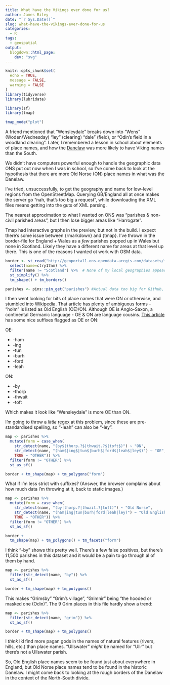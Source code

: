 ```yaml
---
title: What have the Vikings ever done for us?
author: James Riley
date: "`r Sys.Date()`"
slug: what-have-the-vikings-ever-done-for-us
categories:
  - R
tags:
  - geospatial
output:
  blogdown::html_page:
    dev: "svg"
---
```

 
```r
knitr::opts_chunk$set(
  echo = TRUE,
  message = FALSE,
  warning = FALSE
)
library(tidyverse)
library(lubridate)

library(sf)
library(tmap)

tmap_mode("plot")

```

A friend mentioned that "Wensleydale" breaks down into "Wens" (Woden/Wednesday) "ley" (clearing) "dale" (field), or "Odin's field in a woodland clearing". Later, I remembered a lesson in school about elements of place names, and how the [Danelaw](https://en.wikipedia.org/wiki/Danelaw) was more likely to have Viking names than the South. 

We didn't have computers powerful enough to handle the geographic data ONS put out now when I was in school, so I've come back to look at the hypothesis that there are more Old Norse (ON) place names in what was the Danelaw. 

I've tried, unsuccessfully, to get the geography and name for low-level regions from the OpenStreetMap. Querying GB/England all at once makes the server go "nah, that's too big a request", while downloading the XML files means getting into the guts of XML parsing. 

The nearest approximation to what I wanted on ONS was "parishes & non-civil parished areas", but I then lose bigger areas like "Harrogate". 

Tmap had interactive graphs in the preview, but not in the build. I expect there's some issue between {rmarkdown} and {tmap}. I've thrown in the border-file for England + Wales as a _few_ parishes popped up in Wales but none in Scotland. Likely they have a different name for areas at that level up there. This is one of the reasons I wanted ot work with OSM data. 

```r
border <- st_read("http://geoportal1-ons.opendata.arcgis.com/datasets/f2c2211ff185418484566b2b7a5e1300_0.geojson?outSR={%22latestWkid%22:27700,%22wkid%22:27700}") %>% 
  select(name=ctry17nm) %>% 
  filter(name != "Scotland") %>%  # None of my local geographies appear in Scotland.
  st_simplify() %>% 
  tm_shape() + tm_borders()

parishes <- pins::pin_get("parishes") #Actual data too big for Github, too big to link like previous line.


```


I then went looking for bits of place names that were ON or otherwise, and stumbled into [Wikipedia](https://en.wikipedia.org/wiki/List_of_generic_forms_in_place_names_in_Ireland_and_the_United_Kingdom). That article has plenty of ambiguous forms - "holm" is listed as Old English (OE)/ON. Although OE is Anglo-Saxon, a continental Germanic language - OE & ON are language cousins. [This article](https://en.wikipedia.org/wiki/Toponymy_of_England) has some nice suffixes flagged as OE or ON:

OE:

- -ham
- -ing
- -tun
- -burh
- -ford
- -leah

ON: 

- -by
- -thorp
- -thwait
- -toft

Which makes it look like "Wensleydale" is more OE than ON. 

I'm going to throw a _little_ [regex](https://en.wikipedia.org/wiki/Regular_expression) at this problem, since these are pre-standardised spelling, so "-leah" can also be "-ley". 


```r
map <- parishes %>%
  mutate(form = case_when(
    str_detect(name, "(by$|thorp.?$|thwait.?$|toft$)") ~ "ON",
    str_detect(name, "(ham$|ing$|tun$|burh$|ford$|leah$|ley$)") ~ "OE",
    TRUE ~ "OTHER")) %>%
  filter(form != "OTHER") %>% 
  st_as_sf()

border + tm_shape(map) + tm_polygons("form")
```

What if I'm less strict with suffixes? (Answer, the browser complains about how much data I'm throwing at it, back to static images.)

```r

map <- parishes %>%
  mutate(form = case_when(
    str_detect(name, "(by|thorp.?|thwait.?|toft)") ~ "Old Norse",
    str_detect(name, "(ham|ing|tun|burh|ford|leah|ley)") ~ "Old English",
    TRUE ~ "OTHER")) %>%
  filter(form != "OTHER") %>%
  st_as_sf()

border + 
  tm_shape(map) + tm_polygons() + tm_facets("form")

```

I think "-by" shows this pretty well. There's a few false positives, but there's 11,500 parishes in this dataset and it would be a pain to go through al of them by hand.

```r
map <- parishes %>%
  filter(str_detect(name, "by")) %>%
  st_as_sf()

border + tm_shape(map) + tm_polygons()

```

This makes "Grimsby" "Grim's village", "Grimnir" being "the hooded or masked one (Odin)". The 9 Grim places in this file hardly show a trend:

```r
map <- parishes %>%
  filter(str_detect(name, "grim")) %>%
  st_as_sf()

border + tm_shape(map) + tm_polygons()
```

I _think_ I'd find more pagan gods in the names of natural features (rivers, hills, etc.) than place names. "Ullswater" _might_ be named for "Ullr" but there's not a Ullswater parish. 

So, Old English place names seem to  be found just about everywhere in England, but Old Norse place names tend to be found in the historic Danelaw. I might come back to looking at the rough borders of the Danelaw in the context of the North-South divide. 